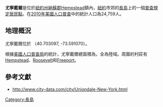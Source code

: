 {{Link style|time=2015-12-11T10:17:55+00:00}}
{{Infobox settlement
|official_name            = 尤寧戴爾
|settlement_type          = [[普查規定居民點|CDP]]
|nickname                 = 
|motto                    = 

<!-- Images -->
|image_skyline            = 
|imagesize                = 
|image_caption            = 
|image_flag               = 
|image_seal               = 

<!-- Maps -->
|pushpin_map            =New York
|pushpin_label_position = top
|pushpin_map_caption    = 在[[紐約州|紐約州]]的位置
|pushpin_mapsize        =

<!-- Location -->
|subdivision_type         = 國家
|subdivision_name         = [[美國|美國]]
|subdivision_type1        = 州
|subdivision_name1        = [[紐約州|紐約州]]
|subdivision_type2        = 郡
|subdivision_name2        = [[納蘇郡_(紐約州)|納蘇郡]]
|government_footnotes     = 
|government_type          = 
|leader_title             = 
|leader_name              = 
|leader_title1            = 
|leader_name1             = 
|established_title        = 
|established_date         = 

<!-- Area -->
|area_footnotes           = 
|area_total_km2           = 6.9
|area_land_km2            = 6.9
|area_water_km2           = 0.0
|area_total_sq_mi         = 2.7
|area_land_sq_mi          = 2.7
|area_water_sq_mi         = 0.0

<!-- Population -->
|population_as_of         = [[2010年美國人口普查|2010年普查]]
|population_footnotes     = 
|population_total         = 24,759
|population_density_km2   = 
|population_density_sq_mi = 
<!-- General information -->
|timezone                 = [[北美东部时区|北美东部时区]]
|utc_offset               = -5
|timezone_DST             = EDT
|utc_offset_DST           = -4
|elevation_footnotes      = 
|elevation_m              = 16
|elevation_ft             = 52
|coordinates_display      = inline,title
|coordinates_type         = region:US_type:city
|latd = 40 |latm = 42 |lats = 11 |latNS = N
|longd = 73 |longm = 35 |longs = 28 |longEW = W

<!-- Area/postal codes & others -->
|postal_code_type         = [[ZIP_code|ZIP code]]s
|postal_code              = 11500-11599
|area_code                = [[:en:Area_code_516|516]]
|blank_name               = [[Federal_Information_Processing_Standard|FIPS code]]
|blank_info               = 36-76089
|blank1_name              = [[:en:Geographic_Names_Information_System|GNIS]] feature ID
|blank1_info              = 0968229
|website                  = 
|footnotes                = 
}}

'''尤寧戴爾'''是位於[[紐約州|紐約州]][[納蘇郡_(紐約州)|納蘇郡]][[:en:Hempstead,_New_York|Hempstead]]鎮內，[[紐約|紐約]]市郊的[[長島_(紐約)|長島]]上的一個[[普查規定居民點|普查規定居民點]]。在[[2010年美國人口普查|2010年美國人口普查]]中的統計人口為24,759人。

==地理概況==
尤寧戴爾位於 {{coord|40|42|11|N|73|35|28|W|type:city}}（40.703097, -73.591070）。{{GR|1}}

根據[[美國人口普查局|美國人口普查局]]的統計，尤寧戴爾總面積為{{convert|2.7|sqmi|km2}}，全為陸域。周圍的村莊有[[:en:Hempstead_(town),_New_York|Hempstead]]、[[:en:Roosevelt,_New_York|Roosevelt]]和[[:en:Freeport,_New_York|Freeport]]。

==參考文獻==
* http://www.city-data.com/city/Uniondale-New-York.html {{Wayback|url=http://www.city-data.com/city/Uniondale-New-York.html |date=20130905082200 }}

{{reflist}}

[[Category:長島|Category:長島]]